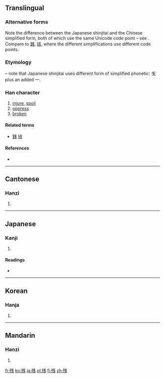 {{also|殘}}
==Translingual==
{{ja-forms|残|残|[[殘]]}}
===Alternative forms===
Note the difference between the Japanese shinjitai and the Chinese simplified form, both of which use the same Unicode code point – see {{w|Han unification}}. Compare to [[銭]], [[钱]], where the different simplifications use different code points.

===Etymology===
{{Han simp|殘|f=戔|t=戋}} – note that Japanese shinjitai uses different form of simplified phonetic: 戋 plus an added 一.

===Han character===
{{Han char|rn=78|rad=歹|as=06|sn=10|four=|canj=一弓戈十 (MNIJ)}}

# [[injure]], [[spoil]]
# [[oppress]]
# [[broken]]

====Related terms====
* [[銭]] [[钱]]

====References====
* {{Han ref|kx=0580.291|dkj=16459|hdz=21383.080|uh=6B8B|ud=27531}}

----

==Cantonese==

===Hanzi===
{{yue-hanzi|jyut=|y=chaan4, chaan1|tra=殘}}

# {{defn|Cantonese|sort=歹06}}

----

==Japanese==

===Kanji===
{{ja-kanji|grade=4|rs=歹06}}

# {{defn|Japanese|sort=歹06}}

====Readings====
* {{ja-readings|on=[[ざん]] (zan), [[さん]] (san)|kun=[[のこる]] (nokoru), [[そこなう]] (sokonau), [[のこす]] (nokosu)}}

----

==Korean==

===Hanja===
{{ko-hanja|hangeul=잔|eumhun=|rv=jan|mr=chan|y=can}}

# {{defn|Korean|sort=歹06}}

----

==Mandarin==

===Hanzi===
{{cmn-hanzi|tra=殘|pin=[[cán]] ([[can2]])|wg=ts'an<sup>2</sup>}}

# {{defn|Mandarin|sort=歹06}}

[[fr:残]]
[[ko:残]]
[[ja:残]]
[[pl:残]]
[[fi:残]]
[[zh:残]]